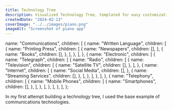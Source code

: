 ```yaml
---
title: Technology Tree
description: Visualized Technology Tree, templated for easy customization, with the help of ChatGPT.
createdDate: "2024-02-13"
coverImage: "../../images/piano.png"
imageAlt: "Screenshot of piano app"
---
```


  name: "Communications",
  children: [
    {
      name: "Written Language",
      children: [
        {
          name: "Printing Press",
          children: [
            {
              name: "Newspapers",
              children: [],
            },
            {
              name: "Books",
              children: [],
            },
          ],
        },
      ],
    },
    {
      name: "Electronic",
      children: [
        {
          name: "Telegraph",
          children: [
            {
              name: "Radio",
              children: [
                {
                  name: "Television",
                  children: [
                    {
                      name: "Satellite TV",
                      children: [],
                    },
                  ],
                },
                {
                  name: "Internet",
                  children: [
                    {
                      name: "Social Media",
                      children: [],
                    },
                    {
                      name: "Streaming Services",
                      children: [],
                    },
                  ],
                },
              ],
            },
          ],
        },
        {
          name: "Telephony",
          children: [
            {
              name: "Mobile Phones",
              children: [
                {
                  name: "Smartphones",
                  children: [],
                },
              ],
            },
          ],
        },
      ],
    },
  ],
};

<div class="not-prose">
  <TechnologyTree client:load technologies={technologies} />
</div>

In my first attempt building a technology tree, I used the base example of communications technologies.

